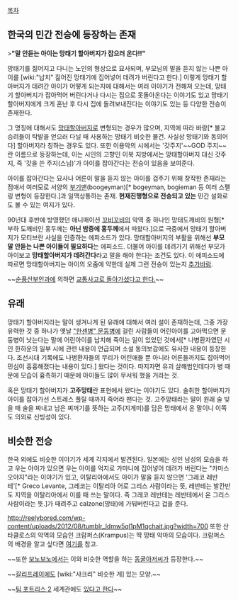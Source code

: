 [[목차]]

== 한국의 민간 전승에 등장하는 존재 ==

>'''"말 안듣는 아이는 망태기 할아버지가 잡으러 온다!!"'''

망태기를 짊어지고 다니는 노인의 형상으로 묘사되며, 부모님의 말을 듣지 않는 나쁜 아이를 [wiki:"납치" 짊어진 망태기에 집어넣어 데려가 버린다고 한다.] 이렇게 망태기 할아버지가 데려간 아이가 어떻게 되는지에 대해서는 여러 이야기가 전해져 오는데, 망태기 할아버지가 잡아먹어 버린다거나 다시는 집으로 못돌아온다는 이야기도 있고 망태기 할아버지에게 크게 혼난 후 다시 집에 돌려보내진다는 이야기도 있는 등 다양한 전승이 존재한다.

그 명칭에 대해서도  [[망태할아버지]]로 변형되는 경우가 많으며, 지역에 따라 바랑[* 불교 승려들이 탁발을 얻으러 다닐 때 사용하는 망태기 비슷한 물건. 사실상 망태기와 동의어다] 할아버지라 칭하는 경우도 있다. 또한 이용악의 시에서는 '갓주지'~~GOD 주지~~란 이름으로 등장하는데, 이는 시인의 고향인 이북 지방에서는 망태할아버지 대신 갓주지, 즉 '갓을 쓴 주지(스님)'가 아이를 잡아간다는 전승이 있음을 보여준다.

아이를 잡아간다는 묘사나 어른이 말을 듣지 않는 아이를 겁주기 위해 창작한 존재라는 점애서 여러모로 서양의 [[부기맨]](boogeyman)[* bogeyman, bogieman 등 여러 스펠링 변형이 등장한다.]과 일맥상통하는 존재. '''현재진행형으로 전승되고 있는''' 민간 설화로도 볼 수 있는 여지가 있다.

90년대 후반에 방영했던 애니매이션 [[꼬비꼬비]]의 악역 중 하나인 망태도깨비의 원형[* 부하 도깨비인 홍두께는 '''아닌 밤중에 홍두께'''에서 따왔다.]으로 극중에서 망태기 할아버지가 모티브란 사실을 인증하는 에피소드가 있다. 망태할아버지의 부활을 위해선 '''부모 말 안듣는 나쁜 아이들이 필요하다'''는 에피소드. 더불어 아이를 데려가기 위해선 부모가 아이보고 '''망태할아버지가 데려간다'''라고 말을 해야 한다는 조건도 있다. 이 에피소드에 따르면 망태할아버지는 아이의 오줌에 약한데 실제 그런 전승이 있는지 [[추가바람]].


~~[[순풍산부인과]]에 의하면 [http://www.youtube.com/watch?v=r1iITLdgDgk  교통사고로 돌아가셨다고 한다.]~~
== 유래 ==
망태기 할아버지라는 말이 생겨나게 된 유래애 대해서 여러 설이 존재하는데, 그중 가장 유력한 것 중 하나가 옛날 [["한센병" 문둥병]]에 걸린 사람들이 어린아이를 고아먹으면 문둥병이 낫는다는 말에 어린아이를 납치해 죽이는 일이 있었던 것에서[* 나병환자였던 시인 한하운의 일부 시에 관련 내용이 언급되며 소설 동의보감에도 유사한 내용이 등장한다. 조선시대 기록에도 나병환자들의 무리가 어린애들 뿐 아니라 어른들까지도 잡아먹어 민심이 흉흉해졌다는 내용이 있다.] 왔다는 것이다. 따지자면 유괴 살해범인데다가 병 때문에 모습이 흉측하기 때문에 아이들도 많이 무서워 했을 거라는 것.

혹은 망태기 할아버지가 '''고주망태'''란 표현에서 왔다는 이야기도 있다. 술취한 할아버지가 아이를 잡아가선 스트레스 풀릴 때까지 죽어라 팬다는 것. 고주망태라는 말이 원래 술 빚을 때 술을 짜내고 남은 찌꺼기를 뜻하는 고주(지게미)를 담은 망태에서 온 말이니 이쪽도 의외로 신빙성이 있다.

== 비슷한 전승 ==
한국 외에도 비슷한 이야기가 세계 각지에서 발견된다. 일본에는 성인 남성의 모습을 하고 우는 아이가 있으면 우는 아이를 억지로 가마니에 집어넣어 데려가 버린다는 "카마스 오야지"라는 이야기가 있고, 이탈리아에서도 아이가 말을 듣지 않으면 '그레코 레반테'[* Greco Levante, 그레코는 이탈리아 어로 그리스 사람이라는 뜻, 레반테는 발칸반도 지역을 이탈리아에서 이를 때 쓰는 말이다. 즉 그레코 레반테는 레반테에서 온 그리스 사람이라는 뜻.]가 때려주고 calzone(망태)에 가둬버린다고 겁을 준다.

http://reelybored.com/wp-content/uploads/2012/08/tumblr_ldmw5ql1pM1qchait.jpg?width=700
또한 산타클로스의 악역의 모습인 크람퍼스(Krampus)는 딱 망태 악마의 모습이다. 크람퍼스의 배경을 알고 싶다면 [http://sibauchi.tistory.com/m/post/view/id/917/ 여기를] 참고.

~~또한 [[보노보노]]에서는 이와 비슷한 역할을 하는 [[동굴아저씨]]가 등장한다.~~

~~[[갈리프레이]]에도 [wiki:"샤크리" 비슷한 게] 있는 모양.~~

~~[[팀 포트리스 2]] 세계관에도 [[올드 닉|있다고 한다]]~~
